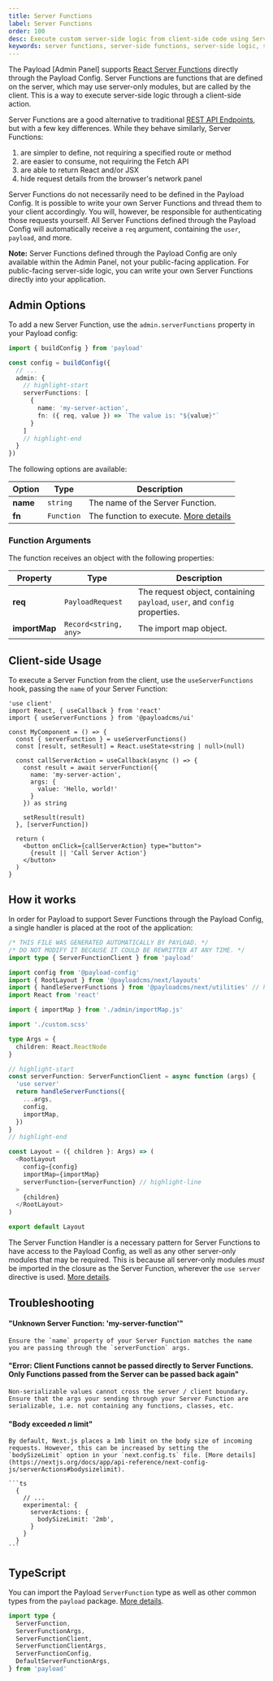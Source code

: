 ```yaml
---
title: Server Functions
label: Server Functions
order: 100
desc: Execute custom server-side logic from client-side code using Server Functions in Payload.
keywords: server functions, server-side functions, server-side logic, server-side code, server-side, functions, Payload, headless, Content Management System, cms, javascript, react, node, nextjs
---
```


The Payload [Admin Panel] supports [React Server Functions](https://react.dev/reference/rsc/server-actions) directly through the Payload Config. Server Functions are functions that are defined on the server, which may use server-only modules, but are called by the client. This is a way to execute server-side logic through a client-side action.

Server Functions are a good alternative to traditional [REST API Endpoints](../rest-api#custom-endpoints), but with a few key differences. While they behave similarly, Server Functions:

1. are simpler to define, not requiring a specified route or method
2. are easier to consume, not requiring the Fetch API
3. are able to return React and/or JSX
4. hide request details from the browser's network panel

Server Functions do not necessarily need to be defined in the Payload Config. It is possible to write your own Server Functions and thread them to your client accordingly. You will, however, be responsible for authenticating those requests yourself. All Server Functions defined through the Payload Config will automatically receive a `req` argument, containing the `user`, `payload`, and more.

<Banner type="info">
  <strong>Note:</strong>
  Server Functions defined through the Payload Config are only available within the Admin Panel, not your public-facing application. For public-facing server-side logic, you can write your own Server Functions directly into your application.
</Banner>

## Admin Options

To add a new Server Function, use the `admin.serverFunctions` property in your Payload config:

```ts
import { buildConfig } from 'payload'

const config = buildConfig({
  // ...
  admin: {
    // highlight-start
    serverFunctions: [
      {
        name: 'my-server-action',
        fn: ({ req, value }) => `The value is: "${value}"`
      }
    ]
    // highlight-end
  }
})
```

The following options are available:

| Option | Type | Description |
| --- | --- | --- |
| **name** | `string` | The name of the Server Function. |
| **fn** | `Function` | The function to execute. [More details](#function-arguments) |

### Function Arguments

The function receives an object with the following properties:

| Property | Type | Description |
| --- | --- | --- |
| **req** | `PayloadRequest` | The request object, containing `payload`, `user`, and `config` properties. |
| **importMap** | `Record<string, any>` | The import map object. |

## Client-side Usage

To execute a Server Function from the client, use the `useServerFunctions` hook, passing the `name` of your Server Function:

```tsx
'use client'
import React, { useCallback } from 'react'
import { useServerFunctions } from '@payloadcms/ui'

const MyComponent = () => {
  const { serverFunction } = useServerFunctions()
  const [result, setResult] = React.useState<string | null>(null)

  const callServerAction = useCallback(async () => {
    const result = await serverFunction({
      name: 'my-server-action',
      args: {
        value: 'Hello, world!'
      }
    }) as string

    setResult(result)
  }, [serverFunction])

  return (
    <button onClick={callServerAction} type="button">
      {result || 'Call Server Action'}
    </button>
  )
}
```

## How it works

In order for Payload to support Sever Functions through the Payload Config, a single handler is placed at the root of the application:

```ts
/* THIS FILE WAS GENERATED AUTOMATICALLY BY PAYLOAD. */
/* DO NOT MODIFY IT BECAUSE IT COULD BE REWRITTEN AT ANY TIME. */
import type { ServerFunctionClient } from 'payload'

import config from '@payload-config'
import { RootLayout } from '@payloadcms/next/layouts'
import { handleServerFunctions } from '@payloadcms/next/utilities' // highlight-line
import React from 'react'

import { importMap } from './admin/importMap.js'

import './custom.scss'

type Args = {
  children: React.ReactNode
}

// highlight-start
const serverFunction: ServerFunctionClient = async function (args) {
  'use server'
  return handleServerFunctions({
    ...args,
    config,
    importMap,
  })
}
// highlight-end

const Layout = ({ children }: Args) => (
  <RootLayout
    config={config}
    importMap={importMap}
    serverFunction={serverFunction} // highlight-line
  >
    {children}
  </RootLayout>
)

export default Layout
```

The Server Function Handler is a necessary pattern for Server Functions to have access to the Payload Config, as well as any other server-only modules that may be required. This is because all server-only modules _must_ be imported in the closure as the Server Function, wherever the `use server` directive is used. [More details](https://nextjs.org/docs/app/building-your-application/data-fetching/server-actions-and-mutations#closures-and-encryption).

## Troubleshooting

#### "Unknown Server Function: 'my-server-function'"

    Ensure the `name` property of your Server Function matches the name you are passing through the `serverFunction` args.

#### "Error: Client Functions cannot be passed directly to Server Functions. Only Functions passed from the Server can be passed back again"

    Non-serializable values cannot cross the server / client boundary. Ensure that the args your sending through your Server Function are serializable, i.e. not containing any functions, classes, etc.

#### "Body exceeded _n_ limit"

    By default, Next.js places a 1mb limit on the body size of incoming requests. However, this can be increased by setting the `bodySizeLimit` option in your `next.config.ts` file. [More details](https://nextjs.org/docs/app/api-reference/next-config-js/serverActions#bodysizelimit).

    ```ts
      {
        // ...
        experimental: {
          serverActions: {
            bodySizeLimit: '2mb',
          }
        }
      }
    ```

## TypeScript

You can import the Payload `ServerFunction` type as well as other common types from the `payload` package. [More details](../typescript/overview).

```ts
import type {
  ServerFunction,
  ServerFunctionArgs,
  ServerFunctionClient,
  ServerFunctionClientArgs,
  ServerFunctionConfig,
  DefaultServerFunctionArgs,
} from 'payload'
```
